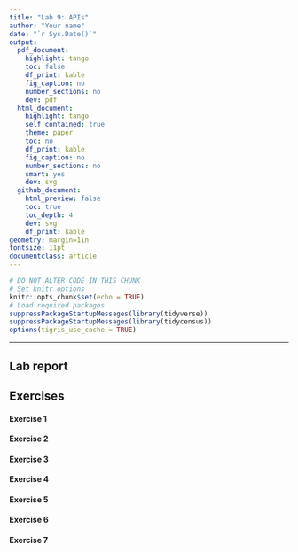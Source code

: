 ```yaml
---
title: "Lab 9: APIs"
author: "Your name"
date: "`r Sys.Date()`"
output: 
  pdf_document:
    highlight: tango
    toc: false
    df_print: kable
    fig_caption: no
    number_sections: no
    dev: pdf
  html_document:
    highlight: tango
    self_contained: true
    theme: paper
    toc: no
    df_print: kable
    fig_caption: no
    number_sections: no
    smart: yes
    dev: svg
  github_document:
    html_preview: false
    toc: true
    toc_depth: 4
    dev: svg
    df_print: kable
geometry: margin=1in
fontsize: 11pt
documentclass: article
---
```


```r
# DO NOT ALTER CODE IN THIS CHUNK
# Set knitr options
knitr::opts_chunk$set(echo = TRUE)
# Load required packages
suppressPackageStartupMessages(library(tidyverse))
suppressPackageStartupMessages(library(tidycensus))
options(tigris_use_cache = TRUE)
```

* * *

## Lab report

## Exercises

#### Exercise 1


#### Exercise 2


#### Exercise 3


#### Exercise 4


#### Exercise 5


#### Exercise 6


#### Exercise 7

